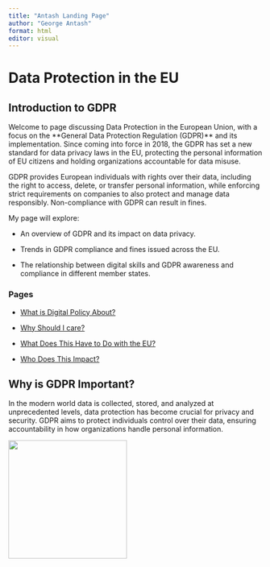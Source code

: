 ```yaml
---
title: "Antash Landing Page"
author: "George Antash"
format: html
editor: visual
---
```


# **Data Protection in the EU**

## Introduction to GDPR

Welcome to page discussing Data Protection in the European Union, with a focus on the \*\*General Data Protection Regulation (GDPR)\*\* and its implementation. Since coming into force in 2018, the GDPR has set a new standard for data privacy laws in the EU, protecting the personal information of EU citizens and holding organizations accountable for data misuse.

GDPR provides European individuals with rights over their data, including the right to access, delete, or transfer personal information, while enforcing strict requirements on companies to also protect and manage data responsibly. Non-compliance with GDPR can result in fines.

My page will explore:

-   An overview of GDPR and its impact on data privacy.

-   Trends in GDPR compliance and fines issued across the EU.

-   The relationship between digital skills and GDPR awareness and compliance in different member states.

### Pages

-   [What is Digital Policy About?](AntashWhatisPolicyPage.html)

-   [Why Should I care?](AntashWhyShouldICarePage.html)

-   [What Does This Have to Do with the EU?](AntashWhatDoesThisHavetoDowiththeEuropeanUnion.html)

-   [Who Does This Impact?](AntashWhoisAffected.html)

## Why is GDPR Important?

In the modern world data is collected, stored, and analyzed at unprecedented levels, data protection has become crucial for privacy and security. GDPR aims to protect individuals control over their data, ensuring accountability in how organizations handle personal information.

![](images/gdpr-general-data-protection-regulation-background-free-vector.jpg){fig-align="center" width="235"}
